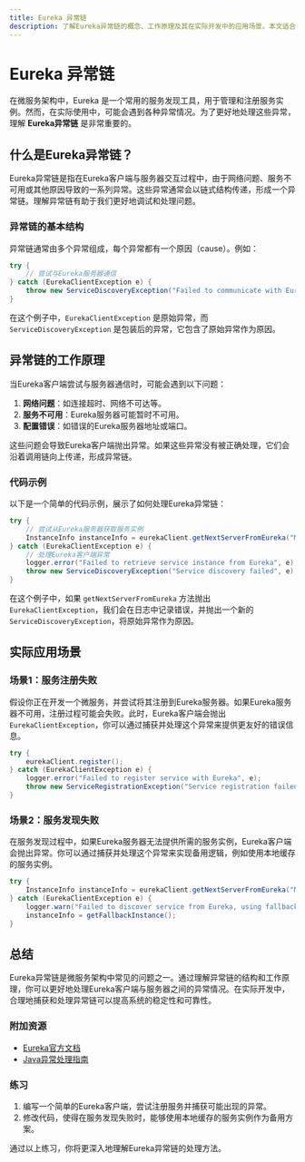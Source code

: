 ```yaml
---
title: Eureka 异常链
description: 了解Eureka异常链的概念、工作原理及其在实际开发中的应用场景。本文适合初学者，包含清晰的解释、代码示例和实际案例。
---
```


# Eureka 异常链

在微服务架构中，Eureka 是一个常用的服务发现工具，用于管理和注册服务实例。然而，在实际使用中，可能会遇到各种异常情况。为了更好地处理这些异常，理解 **Eureka异常链** 是非常重要的。

## 什么是Eureka异常链？

Eureka异常链是指在Eureka客户端与服务器交互过程中，由于网络问题、服务不可用或其他原因导致的一系列异常。这些异常通常会以链式结构传递，形成一个异常链。理解异常链有助于我们更好地调试和处理问题。

### 异常链的基本结构

异常链通常由多个异常组成，每个异常都有一个原因（cause）。例如：

```java
try {
    // 尝试与Eureka服务器通信
} catch (EurekaClientException e) {
    throw new ServiceDiscoveryException("Failed to communicate with Eureka", e);
}
```

在这个例子中，`EurekaClientException` 是原始异常，而 `ServiceDiscoveryException` 是包装后的异常，它包含了原始异常作为原因。

## 异常链的工作原理

当Eureka客户端尝试与服务器通信时，可能会遇到以下问题：

1. **网络问题**：如连接超时、网络不可达等。
2. **服务不可用**：Eureka服务器可能暂时不可用。
3. **配置错误**：如错误的Eureka服务器地址或端口。

这些问题会导致Eureka客户端抛出异常。如果这些异常没有被正确处理，它们会沿着调用链向上传递，形成异常链。

### 代码示例

以下是一个简单的代码示例，展示了如何处理Eureka异常链：

```java
try {
    // 尝试从Eureka服务器获取服务实例
    InstanceInfo instanceInfo = eurekaClient.getNextServerFromEureka("MY-SERVICE", false);
} catch (EurekaClientException e) {
    // 处理Eureka客户端异常
    logger.error("Failed to retrieve service instance from Eureka", e);
    throw new ServiceDiscoveryException("Service discovery failed", e);
}
```

在这个例子中，如果 `getNextServerFromEureka` 方法抛出 `EurekaClientException`，我们会在日志中记录错误，并抛出一个新的 `ServiceDiscoveryException`，将原始异常作为原因。

## 实际应用场景

### 场景1：服务注册失败

假设你正在开发一个微服务，并尝试将其注册到Eureka服务器。如果Eureka服务器不可用，注册过程可能会失败。此时，Eureka客户端会抛出 `EurekaClientException`，你可以通过捕获并处理这个异常来提供更友好的错误信息。

```java
try {
    eurekaClient.register();
} catch (EurekaClientException e) {
    logger.error("Failed to register service with Eureka", e);
    throw new ServiceRegistrationException("Service registration failed", e);
}
```

### 场景2：服务发现失败

在服务发现过程中，如果Eureka服务器无法提供所需的服务实例，Eureka客户端会抛出异常。你可以通过捕获并处理这个异常来实现备用逻辑，例如使用本地缓存的服务实例。

```java
try {
    InstanceInfo instanceInfo = eurekaClient.getNextServerFromEureka("MY-SERVICE", false);
} catch (EurekaClientException e) {
    logger.warn("Failed to discover service from Eureka, using fallback", e);
    instanceInfo = getFallbackInstance();
}
```

## 总结

Eureka异常链是微服务架构中常见的问题之一。通过理解异常链的结构和工作原理，你可以更好地处理Eureka客户端与服务器之间的异常情况。在实际开发中，合理地捕获和处理异常链可以提高系统的稳定性和可靠性。

### 附加资源

- [Eureka官方文档](https://github.com/Netflix/eureka/wiki)
- [Java异常处理指南](https://docs.oracle.com/javase/tutorial/essential/exceptions/)

### 练习

1. 编写一个简单的Eureka客户端，尝试注册服务并捕获可能出现的异常。
2. 修改代码，使得在服务发现失败时，能够使用本地缓存的服务实例作为备用方案。

通过以上练习，你将更深入地理解Eureka异常链的处理方法。